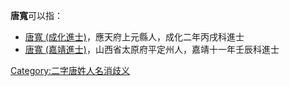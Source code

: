'''唐寬'''可以指：
* [[唐寬_(成化進士)|唐寬 (成化進士)]]，應天府上元縣人，成化二年丙戌科進士
* [[唐寬_(嘉靖進士)|唐寬 (嘉靖進士)]]，山西省太原府平定州人，嘉靖十一年壬辰科進士
{{disambig}}

[[Category:二字唐姓人名消歧义|Category:二字唐姓人名消歧义]]